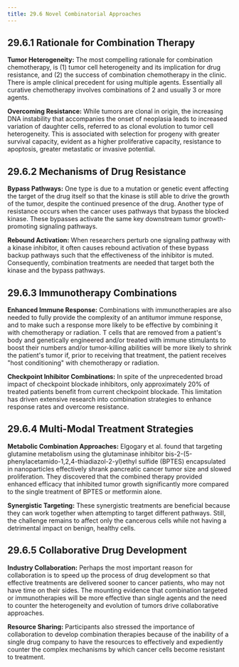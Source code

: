 ```yaml
---
title: 29.6 Novel Combinatorial Approaches
---
```





## 29.6.1 Rationale for Combination Therapy

**Tumor Heterogeneity:**
The most compelling rationale for combination chemotherapy, is (1) tumor cell heterogeneity and its implication for drug resistance, and (2) the success of combination chemotherapy in the clinic. There is ample clinical precedent for using multiple agents. Essentially all curative chemotherapy involves combinations of 2 and usually 3 or more agents.

**Overcoming Resistance:**
While tumors are clonal in origin, the increasing DNA instability that accompanies the onset of neoplasia leads to increased variation of daughter cells, referred to as clonal evolution to tumor cell heterogeneity. This is associated with selection for progeny with greater survival capacity, evident as a higher proliferative capacity, resistance to apoptosis, greater metastatic or invasive potential.

## 29.6.2 Mechanisms of Drug Resistance

**Bypass Pathways:**
One type is due to a mutation or genetic event affecting the target of the drug itself so that the kinase is still able to drive the growth of the tumor, despite the continued presence of the drug. Another type of resistance occurs when the cancer uses pathways that bypass the blocked kinase. These bypasses activate the same key downstream tumor growth-promoting signaling pathways.

**Rebound Activation:**
When researchers perturb one signaling pathway with a kinase inhibitor, it often causes rebound activation of these bypass backup pathways such that the effectiveness of the inhibitor is muted. Consequently, combination treatments are needed that target both the kinase and the bypass pathways.

## 29.6.3 Immunotherapy Combinations

**Enhanced Immune Response:**
Combinations with immunotherapies are also needed to fully provide the complexity of an antitumor immune response, and to make such a response more likely to be effective by combining it with chemotherapy or radiation. T cells that are removed from a patient's body and genetically engineered and/or treated with immune stimulants to boost their numbers and/or tumor-killing abilities will be more likely to shrink the patient's tumor if, prior to receiving that treatment, the patient receives "host conditioning" with chemotherapy or radiation.

**Checkpoint Inhibitor Combinations:**
In spite of the unprecedented broad impact of checkpoint blockade inhibitors, only approximately 20% of treated patients benefit from current checkpoint blockade. This limitation has driven extensive research into combination strategies to enhance response rates and overcome resistance.

## 29.6.4 Multi-Modal Treatment Strategies

**Metabolic Combination Approaches:**
Elgogary et al. found that targeting glutamine metabolism using the glutaminase inhibitor bis-2-(5-phenylacetamido-1,2,4-thiadiazol-2-yl)ethyl sulfide (BPTES) encapsulated in nanoparticles effectively shrank pancreatic cancer tumor size and slowed proliferation. They discovered that the combined therapy provided enhanced efficacy that inhibited tumor growth significantly more compared to the single treatment of BPTES or metformin alone.

**Synergistic Targeting:**
These synergistic treatments are beneficial because they can work together when attempting to target different pathways. Still, the challenge remains to affect only the cancerous cells while not having a detrimental impact on benign, healthy cells.

## 29.6.5 Collaborative Drug Development

**Industry Collaboration:**
Perhaps the most important reason for collaboration is to speed up the process of drug development so that effective treatments are delivered sooner to cancer patients, who may not have time on their sides. The mounting evidence that combination targeted or immunotherapies will be more effective than single agents and the need to counter the heterogeneity and evolution of tumors drive collaborative approaches.

**Resource Sharing:**
Participants also stressed the importance of collaboration to develop combination therapies because of the inability of a single drug company to have the resources to effectively and expediently counter the complex mechanisms by which cancer cells become resistant to treatment.

